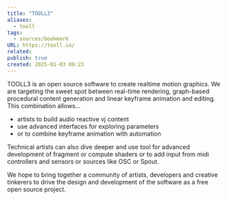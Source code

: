 ```yaml
---
title: "TOOLL3"
aliases:
  - tooll
tags:
  - sources/bookmark
URL: https://tooll.io/
related: 
publish: true
created: 2025-01-03 09:23
---
```




TOOLL3 is an open source software to create realtime motion graphics. We are targeting the sweet spot between real-time rendering, graph-based procedural content generation and linear keyframe animation and editing. This combination allows…

- artists to build audio reactive vj content
- use advanced interfaces for exploring parameters
- or to combine keyframe animation with automation

Technical artists can also dive deeper and use tool for advanced development of fragment or compute shaders or to add input from midi controllers and sensors or sources like OSC or Spout.

We hope to bring together a community of artists, developers and creative tinkerers to drive the design and development of the software as a free open source project.